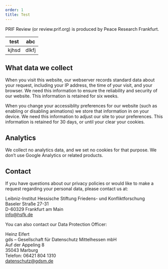 ```yaml
---
order: 1
title: Test
---
```


PRIF Review (or review.prif.org) is produced by Peace Research Frankfurt.

|test |abc  |
|-----|-----|
|kjhsd|dlkfj|

## What data we collect

When you visit this website, our webserver records standard data about your request, including your IP address, the time of your visit, and your browser. We need this information to ensure the reliability and security of our website. This information is retained for six weeks.

When you change your accessiblity preferences for our website (such as enabling or disabling animations) we store that information in on your device. We need this information to adjust our site to your preferences. This information is retained for 30 days, or until your clear your cookies.

## Analytics

We collect no analytics data, and we set no cookies for that purpose. We don’t use Google Analytics or related products.

## Contact

If you have questions about our privacy policies or would like to make a request regarding your personal data, please contact us at:

Leibniz-Institut Hessische Stiftung Friedens- und Konfliktforschung\
Baseler Straße 27-31\
D-60329 Frankfurt am Main\
[info@hsfk.de](mailto:info@hsfk.de)

You can also contact our Data Protection Officer:

Heinz Eifert\
gds – Gesellschaft für Datenschutz Mittelhessen mbH\
Auf der Appeling 8\
35043 Marburg\
Telefon: 06421 804 1310\
[datenschutz@gdsm.de](mailto:datenschutz@gdsm.de)
